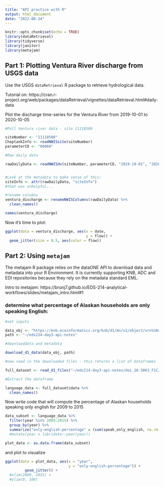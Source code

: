 ```yaml
---
title: "API practice with R"
output: html_document
date: "2022-08-24"
---
```


```r
knitr::opts_chunk$set(echo = TRUE)
library(dataRetrieval)
library(tidyverse)
library(janitor)
library(metajam)
```

## Part 1: Plotting Ventura River discharge from USGS data

Use the USGS `dataRetrieval` R package to retrieve hydrological data.

Tutorial on: https://cran.r-project.org/web/packages/dataRetrieval/vignettes/dataRetrieval.html#daily-data

Plot the discharge time-series for the Ventura River from 2019-10-01 to 2020-10-05

```r
#Pull Ventura river data - site 11118500

siteNumber <- "11118500"
ChoptankInfo <- readNWISsite(siteNumber)
parameterCD <- "00060"

#Raw daily data

rawDailyData <- readNWISdv(siteNumber, parameterCD, "2019-10-01", "2020-10-05")


#Look at the metadata to make sense of this:
siteInfo <- attr(rawDailyData, "siteInfo")
#that was unhelpful...

#rename columns 
ventura_discharge <- renameNWISColumns(rawDailyData) %>% 
  clean_names()

names(ventura_discharge)


```

Now it's time to plot:

```r

ggplot(data = ventura_discharge, aes(x = date,
                                     y = flow)) +
  geom_jitter(size = 0.5, aes(color = flow))


```

## Part 2: Using `metajam`

The metajam R package relies on the dataONE API to download data and metadata into your R Environment. It is currently supporting KNB, ADC and EDI repositories because they rely on the metadata standard EML.

Intro to metajam: https://brunj7.github.io/EDS-214-analytical-workflows/slides/metajam_intro.html#1

### determine what percentage of Alaskan households are only speaking English:

```r
#set inputs

data_obj <- "https://knb.ecoinformatics.org/knb/d1/mn/v2/object/urn%3Auuid%3A7fc6f6db-c5ea-426a-a743-1f2edafb43b8"
path <- "~/eds214-day3-api-notes"

#downloaddata and metadata

download_d1_data(data_obj, path)

#now read in the downloaded files - this returns a list of dataframes

full_dataset <- read_d1_files("~/eds214-day3-api-notes/doi_10.5063_F1CJ8BPH__household_language__csv")

#Extract the dataframe

language_data <- full_dataset$data %>% 
  clean_names()


```

Now write code that will compute the percentage of Alaskan households speaking only english for 2009 to 2015

```r
data_subset <- language_data %>% 
  filter(year %in% 2009:2015) %>% 
  group_by(year) %>% 
  summarize("only-english-percentage" = (sum(speak_only_english, na.rm = TRUE)/sum(total, na.rm = TRUE))*100) #%>% 
  #mutate(year = lubridate::year(year))

plot_data <- as.data.frame(data_subset)

```

and plot to visualize

```r

ggplot(data = plot_data, aes(x = "year",
                             y = "only-english-percentage")) +
         geom_jitter() +
  #xlim(2009, 2015) +
  #ylim(0, 100)

  
```









